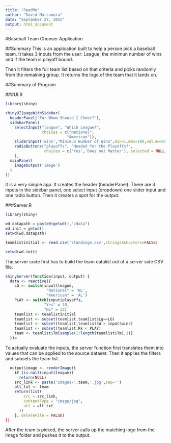 ```yaml
---
title: "ReadMe"
author: "David Matsumura"
date: "September 27, 2015"
output: html_document
---
```


#Baseball Team Chooser Application

##Summary
This is an application built to help a person pick a baseball team.  It takes 3 inputs from the user: League, the minimun number of wins and if the team is playoff bound.

Then it filters the full team list based on that criteria and picks randomly from the remaining group.  It returns the logo of the team that it lands on.

##Summary of Program

###UI.R

```r
library(shiny)

shinyUI(pageWithSidebar(
  headerPanel("For Whom Should I Cheer?"),
  sidebarPanel(
    selectInput("league", "Which League?", 
                choices = c("National",
                           "American")),
    sliderInput('wins',"Minimun Number of Wins",min=1,max=100,value=50),
    radioButtons("playoffs", "Headed for the Playoffs?",
                 choices = c('Yes','Does not Matter'), selected = NULL, inline = FALSE)
    ),
  mainPanel(
    imageOutput('image')
  )
))
```

It is a very simple app.  It creates the header (headerPanel). There are 3 inputs in the sidebar panel, one select input (dropdown) one slider input and one radio button.  Then it creates a spot for the output.

###Server.R


```r
library(shiny)

wd.datapath = paste0(getwd(),"/data")
wd.init = getwd()
setwd(wd.datapath)

teamlistinitial <- read.csv('standings.csv',stringsAsFactors=FALSE)

setwd(wd.init)
```

The server code first has to build the team datalist out of a server side CSV file.

```r
shinyServer(function(input, output) {
  data <- reactive({ 
    LG <- switch(input$league,
                  "National" = 'NL',
                  "American" = 'AL')
    PLAY <- switch(input$playoffs,
                 "Yes" = 10,
                 "No" = 32)
    teamlist <- teamlistinitial
    teamlist <- subset(teamlist,teamlist$Lg==LG)
    teamlist <- subset(teamlist,teamlist$W > input$wins)
    teamlist <- subset(teamlist,Rk < PLAY)
    team <- teamlist$Tm[sample(1:length(teamlist$Tm),1)]
  })=
```

To actually evaluate the inputs, the server function first translates them into values that can be applied to the source dataset.  Then it applies the filters and subsets the team list.

```r
  output$image <- renderImage({
    if (is.null(input$league))
      return(NULL)
    src_link <- paste('images/',team,'.jpg',sep='')
    alt_txt <- team
    return(list(
        src = src_link,
        contentType = "image/jpg",
        alt = alt_txt
      ))
    }, deleteFile = FALSE)
})
```

After the team is picked, the server calls up the matching logo from the image folder and pushes it to the output.